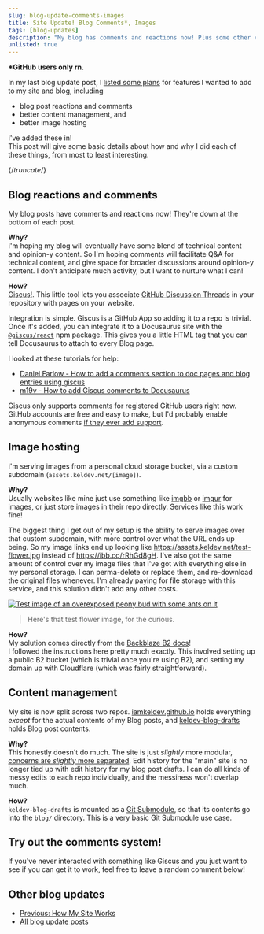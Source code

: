 ```yaml
---
slug: blog-update-comments-images
title: Site Update! Blog Comments*, Images
tags: [blog-updates]
description: "My blog has comments and reactions now! Plus some other changes."
unlisted: true
---
```


**\*GitHub users only rn.**

In my last blog update post, I [listed some plans](/blog/how-my-site-works#plans-for-the-future) for features I wanted to add to my site and blog, including  
- blog post reactions and comments
- better content management, and
- better image hosting

I've added these in!  
This post will give some basic details about how and why I did each of these things, from most to least interesting.

{/*truncate*/}


## Blog reactions and comments

My blog posts have comments and reactions now! They're down at the bottom of each post.

**Why?**  
I'm hoping my blog will eventually have some blend of technical content and opinion-y content. So I'm hoping comments will facilitate Q&A for technical content, and give space for broader discussions around opinion-y content. I don't anticipate much activity, but I want to nurture what I can!

**How?**  
[Giscus!](https://giscus.app/). This little tool lets you associate [GitHub Discussion Threads](https://docs.github.com/en/discussions/collaborating-with-your-community-using-discussions/about-discussions) in your repository with pages on your website. 

Integration is simple. Giscus is a GitHub App so adding it to a repo is trivial. Once it's added, you can integrate it to a Docusaurus site with the [`@giscus/react`](https://www.npmjs.com/package/@giscus/react) npm package. This gives you a little HTML tag that you can tell Docusaurus to attach to every Blog page.

I looked at these tutorials for help:
- [Daniel Farlow - How to add a comments section to doc pages and blog entries using giscus](https://dwf.dev/blog/2022/10/27/2022/giscus-comments)
- [m19v - How to add Giscus comments to Docusaurus](https://dev.to/m19v/how-to-add-giscus-comments-to-docusaurus-439h)

Giscus only supports comments for registered GitHub users right now. GitHub accounts are free and easy to make, but I'd probably enable anonymous comments [if they ever add support](https://github.com/giscus/giscus/issues/65).

## Image hosting

I'm serving images from a personal cloud storage bucket, via a custom subdomain (`assets.keldev.net/[image]`).

**Why?**  
Usually websites like mine just use something like [imgbb](https://imgbb.com/) or [imgur](https://en.wikipedia.org/wiki/Imgur) for images, or just store images in their repo directly. Services like this work fine!

The biggest thing I get out of my setup is the ability to serve images over that custom subdomain, with more control over what the URL ends up being. So my image links end up looking like https://assets.keldev.net/test-flower.jpg instead of https://ibb.co/rRhGd8gH. I've also got the same amount of control over my image files that I've got with everything else in my personal storage. I can perma-delete or replace them, and re-download the original files whenever. I'm already paying for file storage with this service, and this solution didn't add any other costs.

<a class="zoomable" href="https://assets.keldev.net/test-flower.jpg" target="_blank"><img decoding="async" loading="lazy" alt="Test image of an overexposed peony bud with some ants on it" class="img_ev3q" src="https://assets.keldev.net/test-flower.jpg"/></a>
> Here's that test flower image, for the curious.

**How?**  
My solution comes directly from the [Backblaze B2 docs](https://www.backblaze.com/docs/cloud-storage-deliver-public-backblaze-b2-content-through-cloudflare-cdn)!  
I followed the instructions here pretty much exactly. This involved setting up a public B2 bucket (which is trivial once you're using B2), and setting my domain up with Cloudflare (which was fairly straightforward).


## Content management

My site is now split across two repos. [iamkeldev.github.io](https://github.com/IAmKelDev/iamkeldev.github.io) holds everything _except_ for the actual contents of my Blog posts, and [keldev-blog-drafts](https://github.com/IAmKelDev/keldev-blog-drafts) holds Blog post contents.

**Why?**  
This honestly doesn't do much. The site is just _slightly_ more modular, [concerns are _slightly_ more separated](https://en.wikipedia.org/wiki/Separation_of_concerns). Edit history for the "main" site is no longer tied up with edit history for my blog post drafts. I can do all kinds of messy edits to each repo individually, and the messiness won't overlap much.

**How?**  
`keldev-blog-drafts` is mounted as a [Git Submodule](https://git-scm.com/book/en/v2/Git-Tools-Submodules), so that its contents go into the `blog/` directory. This is a very basic Git Submodule use case.

## Try out the comments system!

If you've never interacted with something like Giscus and you just want to see if you can get it to work, feel free to leave a random comment below!

## Other blog updates

- [Previous: How My Site Works](/blog/how-my-site-works)
- [All blog update posts](/blog/tags/blog-updates)